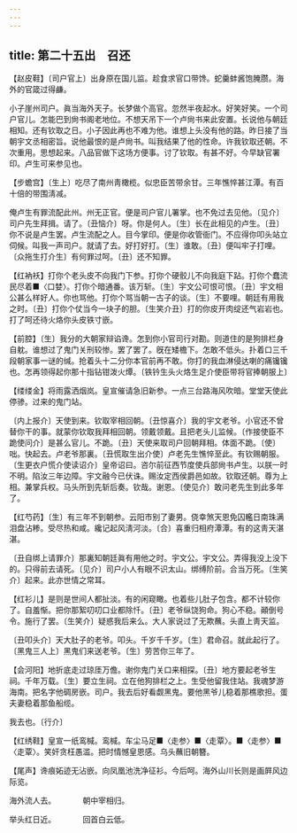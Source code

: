 ```yaml
---
---
---
```

title: 第二十五出　召还
---




【赵皮鞋】〔司户官上〕出身原在国儿监。趁食求官口带馋。蛇羹蚌酱饱腌臜。海外的官箴过得鹻。

小子崖州司户。眞当海外天子。长梦做个高官。忽然半夜起水。好笑好笑。一个司户官儿。怎能巴到尙书阁老地位。不想天吊下一个卢尙书来此安置。长说他与朝廷相知。还有钦取之日。小子因此再也不难为他。谁想上头没有他的路。昨日接了当朝宇文丞相密旨。说他最恨的是卢尙书。叫我结果了他的性命。许我钦取还朝。不次重用。思想起来。八品官做下这场方便事。讨了钦取。有甚不好。今早缺官署印。卢生可来参见也。

【步蟾宫】〔生上〕吃尽了南州靑橄榄。似忠臣苦带余甘。三年憔悴甚江潭。有百十倍的带围淸减。

俺卢生有罪流配此州。州无正官。便是司户官儿署掌。也不免过去见他。〔见介〕司户先生拜揖。请了。〔丑恼介〕呀。你是何人。〔生〕长在此相见的卢生。〔丑〕你不说是卢生罢。卢生流配之人。目今掌印。便是你收管衙门。不应得你叩头站立伺候。叫我一声司户。就请了去。好打好打。〔生〕谁敢。〔丑〕便叫牢子打哩。〔众拖生打介生〕有何罪过呵。〔丑〕还不知罪。

【红衲袄】打你个老头皮不向我门下参。打你个硬骹儿不向我庭下跕。打你个蠢流民尽着■〈口婪〉。打你个暗通番。该万斩。〔生〕宇文公可恨可恨。〔丑〕宇文相公甚么样好人。你也骂他。打你个骂当朝一古子的谈。〔生〕不要哩。朝廷有用我之时。〔丑〕打你个仗当今一块子的胆。〔生笑介丑〕打的你皮开肉绽还气岩岩也。打了呵还待火烙你头皮铁寸嵌。

【前腔】〔生〕我分的大朝家辩谄谗。怎到你小官司行对勘。则道住的是狗排栏身自躭。谁想过了鬼门关刑较惨。罢了罢了。旣在矮檐下。怎敢不低头。扑着口三千段朝家事一谜的缄。抢着头十二分你本官前再不敢。你打的我血淋侵达喇的痛镵镵也。怎再领得起你那十指钻钳泼火燂。〔铁钤生头火烙生足介使臣带将官捧朝服上〕

【缕缕金】将雨露洒烟岚。皇宣催请急旧新参。一点三台路海风吹暗。堂堂天使此停骖。过来的鬼门站。

〔内上报介〕天使到来。钦取宰相回朝。〔丑惊喜介〕我的宇文老爷。小官还不曾替你干的事。就蒙你钦取我拜相回朝。领戴领戴。且把老头儿监候。〔作接使臣不跪使问介〕是甚么官儿。不跪。〔丑〕天使来取司户回朝拜相。体面不跪。〔使〕咄。快起去。卢老爷那裏。〔丑慌取生出介使〕卢老先生憔悴至此。有钦赐朝服。〔生更衣户慌介使读诏介〕皇帝诏曰。咨尔前征西节度使兵部尙书卢生。以朕一时不明。陷汝三年边障。宇文融今已伏诛。赐汝定西侯爵邑如故。钦取还朝。尊为上相。兼掌兵权。马头所到先斩后奏。钦哉。谢恩。〔使见介〕敢问老先生到此多年了。

【红芍药】〔生〕有三年不到朝参。云阳市别了妻男。侥幸煞天恩免囚轞日南珠满泪盘沾糁。受尽热和咸。纔记起风淸河淡。〔合〕喜重归相府潭潭。有的这靑天湛湛。

〔丑自绑上请罪介〕那裏知朝廷眞有用他之时。宇文公。宇文公。弄得我没上没下的。只得前去请死。〔见介〕司户小人有眼不识太山。绑缚阶前。合当万死。〔生笑介〕起来。此亦世情之常耳。

【红衫儿】是则是世间人都扯淡。有的闲窥瞰。也着些儿肚子包含。都不计较你了。自羞惭。把你那絮叨叨口业都除忏。〔丑〕老爷纵饶狗命。狗心不稳。顚倒号令。施行了罢。〔生笑介〕疑惑我后来么。大人家说过了无欺蘸。头直上靑天监。

〔丑叩头介〕天大肚子的老爷。叩头。千岁千千岁。〔生〕君命召。就此起行了。〔黑鬼三人上〕黑鬼们来送老爷。〔生〕劳苦你三年了。

【会河阳】地折底走过琼厓万儋。谢你鬼门关口来相探。〔丑〕地方要起老爷生祠。千年万载。〔生〕要立生祠。立在他狗排栏之上。生受他留我住站。我魂梦游海南。把名字他碉房嵌。司户。我去后好看觑黑鬼。要他黑爷儿稳着那樵歌担。蛋夫妻稳着那鱼船缆。

我去也。〔行介〕

【红绣鞋】皇宣一纸鸾椷。鸾椷。车尘马足■〈走参〉■〈走覃〉。■〈走参〉■〈走覃〉。笑奸贪枉愚滥。把时情憾皇恩感。乌头蘸旧朝簪。

【尾声】谗痕妬迹无沾嵌。向凤凰池洗净征衫。今后呵。海外山川长则是画屛风边际览。

海外流人去。　　　　朝中宰相归。

举头红日近。　　　　回首白云低。